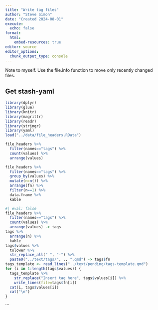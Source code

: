 ```yaml
---
title: "Write tag files"
author: "Steve Simon"
date: "Created 2024-08-01"
execute:
  echo: false
format:
  html:
    embed-resources: true
editor: source
editor_options: 
  chunk_output_type: console
---
```


Note to myself. Use the file.info function to move only recently changed files.

## Get stash-yaml

```r
library(dplyr)
library(glue)
library(knitr)
library(magrittr)
library(readr)
library(stringr)
library(yaml)
load("../data/file_headers.RData")
```

```r
file_headers %>%
  filter(names=="tags") %>%
  count(values) %>%
  arrange(values) 

file_headers %>%
  filter(names=="tags") %>%
  group_by(values) %>%
  mutate(n=n()) %>%
  arrange(fn) %>%
  filter(n==1) %>%
  data.frame %>%
  kable
```

```r
#| eval: false
file_headers %>%
  filter(names=="tags") %>%
  count(values) %>%
  arrange(values) -> tags
tags %>%
  arrange(n) %>%
  kable
tags$values %>%
  tolower %>%
  str_replace_all(" ", "-") %>%
  paste0("../text/tags/", ., ".qmd") -> tags$fn
tags_template <- read_lines("../text/pending/tags-template.qmd")
for (i in 1:length(tags$values)) {
  tags_template %>% 
    str_replace("Insert tag here", tags$values[i]) %>%
    write_lines(file=tags$fn[i])
  cat(i, tags$values[i])
  cat("\n")
}
```


```